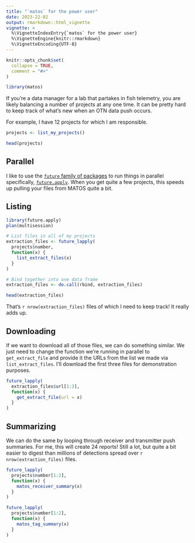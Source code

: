 ```yaml
---
title: "`matos` for the power user"
date: 2023-22-02
output: rmarkdown::html_vignette
vignette: >
  %\VignetteIndexEntry{`matos` for the power user}
  %\VignetteEngine{knitr::rmarkdown}
  %\VignetteEncoding{UTF-8}
---
```


```r
knitr::opts_chunk$set(
  collapse = TRUE,
  comment = "#>"
)
```

```r
library(matos)
```

If you're a data manager for a lab that partakes in fish telemetry, you are likely balancing a number of projects at any one time. It can be pretty hard to keep track of what's new when an OTN data push occurs.

For example, I have 12 projects for which I am responsible.

```r
projects <- list_my_projects()

head(projects)
```

## Parallel

I like to use the [`future` family of packages](https://www.futureverse.org/packages-overview.html) to run things in parallel specifically, [`future.apply`](https://future.apply.futureverse.org/). When you get quite a few projects, this speeds up pulling your files from MATOS quite a bit.

## Listing

```r
library(future.apply)
plan(multisession)

# List files in all of my projects
extraction_files <- future_lapply(
  projects$number,
  function(x) {
    list_extract_files(x)
  }
)

# Bind together into one data frame
extraction_files <- do.call(rbind, extraction_files)

head(extraction_files)
```

That's `r nrow(extraction_files)` files of which I need to keep track! It really adds up.

## Downloading

If we want to download all of those files, we can do something similar. We just need to change the function we're running in parallel to `get_extract_file` and provide it the URLs from the list we made via `list_extract_files`. I'll download the first three files for demonstration purposes.

```r
future_lapply(
  extraction_files$url[1:3],
  function(x) {
    get_extract_file(url = x)
  }
)
```

## Summarizing

We can do the same by looping through receiver and transmitter push summaries. For me, this will create 24 reports! Still a lot, but quite a bit easier to digest than millions of detections spread over `r nrow(extraction_files)` files.

```r
future_lapply(
  projects$number[1:2],
  function(x) {
    matos_receiver_summary(x)
  }
)

future_lapply(
  projects$number[1:2],
  function(x) {
    matos_tag_summary(x)
  }
)
```

